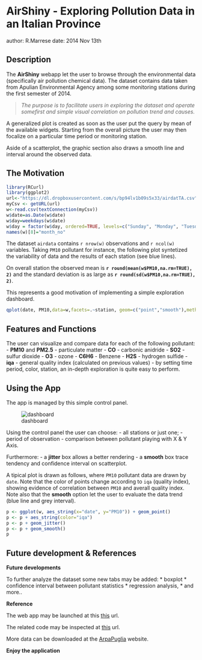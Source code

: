 # AirShiny - Exploring Pollution Data in an Italian Province 

author: R.Marrese
date: 2014 Nov 13th


## Description 


The **AirShiny** webapp let the user to browse through the environmental data (specifically air pollution chemical data). The dataset contains data taken from Apulian Environmental Agency among some monitoring stations during the first semester of 2014. 

>*The purpose is to facilitate users in exploring the dataset and operate*
>*somefirst and simple visual correlation on pollution trend and causes.*

A generalized plot is created as soon as the user put the query by mean of the available widgets. Starting from the overall picture the user may then focalize on a particular time period or monitoring station. 

Aside of a scatterplot, the graphic section also draws a smooth line and interval around the observed data.


## The Motivation
```r
library(RCurl)
library(ggplot2)
url<-"https://dl.dropboxusercontent.com/s/bp94lv1b09s5x33/airdatTA.csv"
myCsv <- getURL(url)
w<-read.csv(textConnection(myCsv))
w$date=as.Date(w$date)
w$day=weekdays(w$date)
w$day = factor(w$day, ordered=TRUE, levels=c("Sunday", "Monday", "Tuesday", "Wednesday", "Thursday", "Friday","Saturday"))
names(w)[8]="month_no"
```

The dataset `airdata` contains `r nrow(w)` observations and `r ncol(w)` variables. Taking `PM10` pollutant for instance, the following  plot syntetized the variability of data and the results of each station (see blue lines).

On overall station the observed mean is **`r round(mean(w$PM10,na.rm=TRUE), 2)`** and the standard deviation is as large as **`r round(sd(w$PM10,na.rm=TRUE), 2)`**. 

This represents a good motivation of implementing a simple exploration dashboard.

```r
qplot(date, PM10,data=w,facets=.~station, geom=c("point","smooth"),method="lm", main="2014 1° sem - PM10 value per station", ylab="PM10", xlab="date", alpha=I(0.2))
```


## Features and Functions

The user can visualize and compare data for each of the following pollutant:
- **PM10** and **PM2.5** - particulate matter
- **CO** - carbonic anidride
- **SO2** - sulfur dioxide 
- **O3** - ozone
- **C6H6** - Benzene
- **H2S** - hydrogen sulfide
- **iqa** - general quality index (calculated on previous values)
- by setting time period, color, station, an in-depth
exploration  is quite easy to perform. 


## Using the App
The app is managed by this simple control panel.

![dashboard](airshiny.jpg)

Using the control panel the user can choose:
- all stations or just one;
- period of observation
- comparison between pollutant playing with X & Y Axis.

Furthermore:
- a **jitter** box allows  a better rendering
- a **smooth** box trace tendency and confidence interval on scatterplot.

A tipical plot is drawn as follows, where `PM10` pollutant data are drawn by `date`. Note that the color of points change according to `iqa` (quality index), showing evidence of correlation between
`PM10` and averall quality index. Note also that the **smooth** option let the user to evaluate the data trend (blue line and grey interval).

```r
p <- ggplot(w, aes_string(x="date", y="PM10")) + geom_point()
p <- p + aes_string(color="iqa")
p <- p + geom_jitter()
p <- p + geom_smooth()
p
```

## Future development & References

**Future developments**

To further analyze the dataset some new tabs may be added: 
* boxplot
* confidence interval between pollutant statistics
* regression analysis,
* and more..

**Reference**

The web app may be launched at this [this](https://marrese.shinyapps.io/airshiny/) url.

The related code may be inspected at [this](https://github.com/marrese/airdataset) url.

More data can be downloaded at the [ArpaPuglia](http://www.arpa.puglia.it) website.

**Enjoy the application**
